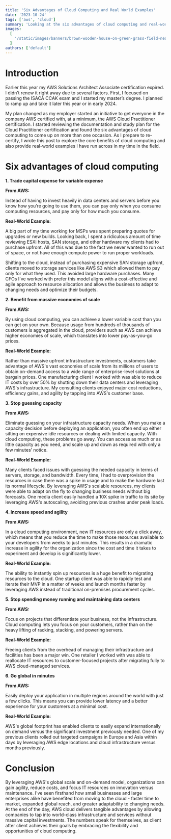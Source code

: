 ```yaml
---
title: 'Six Advantages of Cloud Computing and Real World Examples'
date: '2023-10-24'
tags: ['aws', 'cloud']
summary: 'Looking at the six advantages of cloud computing and real-world examples.'
images:
  [
    '/static/images/banners/brown-wooden-house-on-green-grass-field-near-green-mountains-during-daytime__dangcong__TMa0l7fdSW8.jpeg',
  ]
authors: ['default']
---
```

# Introduction

Earlier this year my AWS Solutions Architect Associate certification expired. I didn’t renew it right away due to several factors. First, I focused on passing the ISACA CCAK exam and I started my master’s degree. I planned to ramp up and take it later this year or in early 2024.

My plan changed as my employer started an initiative to get everyone in the company AWS certified with, at a minimum, the AWS Cloud Practitioner certification. I started reviewing the documentation and study plan for the Cloud Practitioner certification and found the six advantages of cloud computing to come up on more than one occasion. As I prepare to re-certify, I wrote this post to explore the core benefits of cloud computing and also provide real-world examples I have run across in my time in the field.

# Six advantages of cloud computing

**1\. Trade capital expense for variable expense**

**From AWS:**

Instead of having to invest heavily in data centers and servers before you know how you’re going to use them, you can pay only when you consume computing resources, and pay only for how much you consume.

**Real-World Example:**

A big part of my time working for MSPs was spent preparing quotes for upgrades or new builds. Looking back, I spent a ridiculous amount of time reviewing ESXi hosts, SAN storage, and other hardware my clients had to purchase upfront. All of this was due to the fact we never wanted to run out of space, or not have enough compute power to run proper workloads.

Shifting to the cloud, instead of purchasing expensive SAN storage upfront, clients moved to storage services like AWS S3 which allowed them to pay only for what they used. This avoided large hardware purchases. Many CFOs I've worked with prefer this model aligns with a cost-effective and agile approach to resource allocation and allows the business to adapt to changing needs and optimize their budgets.

**2\. Benefit from massive economies of scale**

**From AWS:**

By using cloud computing, you can achieve a lower variable cost than you can get on your own. Because usage from hundreds of thousands of customers is aggregated in the cloud, providers such as AWS can achieve higher economies of scale, which translates into lower pay-as-you-go prices.

**Real-World Example:**

Rather than massive upfront infrastructure investments, customers take advantage of AWS's vast economies of scale from its millions of users to obtain on-demand access to a wide range of enterprise-level solutions at bargain prices. One manufacturing client I worked with was able to reduce IT costs by over 50% by shutting down their data centers and leveraging AWS's infrastructure. My consulting clients enjoyed major cost reductions, efficiency gains, and agility by tapping into AWS's customer base.

**3\. Stop guessing capacity**

**From AWS:**

Eliminate guessing on your infrastructure capacity needs. When you make a capacity decision before deploying an application, you often end up either sitting on expensive idle resources or dealing with limited capacity. With cloud computing, these problems go away. You can access as much or as little capacity as you need, and scale up and down as required with only a few minutes’ notice.

**Real-World Example:**

Many clients faced issues with guessing the needed capacity in terms of servers, storage, and bandwidth. Every time, I had to overprovision the resources in case there was a spike in usage and to make the hardware last its normal lifecycle. By leveraging AWS's scalable resources, my clients were able to adapt on the fly to changing business needs without big forecasts. One media client easily handled a 10X spike in traffic to its site by leveraging AWS's autoscaling, avoiding previous crashes under peak loads.

**4\. Increase speed and agility**

**From AWS:**

In a cloud computing environment, new IT resources are only a click away, which means that you reduce the time to make those resources available to your developers from weeks to just minutes. This results in a dramatic increase in agility for the organization since the cost and time it takes to experiment and develop is significantly lower.

**Real-World Example:**

The ability to instantly spin up resources is a huge benefit to migrating resources to the cloud. One startup client was able to rapidly test and iterate their MVP in a matter of weeks and launch months faster by leveraging AWS instead of traditional on-premises procurement cycles.

**5\. Stop spending money running and maintaining data centers**

**From AWS:**

Focus on projects that differentiate your business, not the infrastructure. Cloud computing lets you focus on your customers, rather than on the heavy lifting of racking, stacking, and powering servers.

**Real-World Example:**

Freeing clients from the overhead of managing their infrastructure and facilities has been a major win. One retailer I worked with was able to reallocate IT resources to customer-focused projects after migrating fully to AWS cloud-managed services.

**6\. Go global in minutes**

**From AWS:**

Easily deploy your application in multiple regions around the world with just a few clicks. This means you can provide lower latency and a better experience for your customers at a minimal cost.

**Real-World Example:**

AWS's global footprint has enabled clients to easily expand internationally on demand versus the significant investment previously needed. One of my previous clients rolled out targeted campaigns in Europe and Asia within days by leveraging AWS edge locations and cloud infrastructure versus months previously.

# Conclusion

By leveraging AWS's global scale and on-demand model, organizations can gain agility, reduce costs, and focus IT resources on innovation versus maintenance. I've seen firsthand how small businesses and large enterprises alike have benefited from moving to the cloud - faster time to market, expanded global reach, and greater adaptability to changing needs. At the end of the day, AWS cloud delivers tangible advantages by allowing companies to tap into world-class infrastructure and services without massive capital investments. The numbers speak for themselves, as client after client achieves their goals by embracing the flexibility and opportunities of cloud computing.